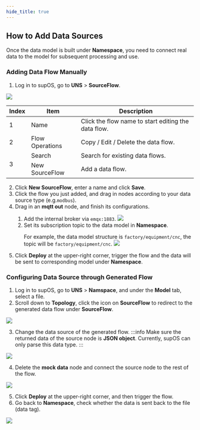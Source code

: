 ```yaml
---
hide_title: true
---
```


## How to Add Data Sources
Once the data model is built under **Namespace**, you need to connect real data to the model for subsequent processing and use.

### Adding Data Flow Manually
1. Log in to supOS, go to **UNS** > **SourceFlow**.

<img src="http://communityimage2.oss-cn-hangzhou.aliyuncs.com/108.png" />

<table>
  <thead>
    <tr>
      <th>Index</th>
      <th>Item</th>
      <th>Description</th>
    </tr>
  </thead>
  <tbody>
    <tr>
      <td rowspan="1">1</td>
      <td>Name</td>
      <td>Click the flow name to start editing the data flow.</td>
    </tr>
    <tr>
      <td rowspan="1">2</td>
      <td>Flow Operations</td>
      <td>Copy / Edit / Delete the data flow.</td>
    </tr>
    <tr>
      <td rowspan="2">3</td>
      <td>Search</td>
      <td>Search for existing data flows.</td>
    </tr>
    <tr>
      <td>New SourceFlow</td>
      <td>Add a data flow.</td>
    </tr>
  </tbody>
</table>


2. Click **New SourceFlow**, enter a name and click **Save**.
3. Click the flow you just added, and drag in nodes according to your data source type (e.g.`modbus`).
4. Drag in an **mqtt out** node, and finish its configurations.

<ol>
<ol>
<li>
Add the internal broker via <code>emqx:1883</code>.
<img width={450} src="http://communityimage2.oss-cn-hangzhou.aliyuncs.com/106.png" />
</li>
<li>
Set its subscription topic to the data model in <b>Namespace</b>.

For example, the data model structure is <code>factory/equipment/cnc</code>, the topic will be <code>factory/equipment/cnc</code>.
<img width={450} src="http://communityimage2.oss-cn-hangzhou.aliyuncs.com/107.png" />
</li>
</ol>
</ol>

5. Click **Deploy** at the upper-right corner, trigger the flow and the data will be sent to corresponding model under **Namespace**.


### Configuring Data Source through Generated Flow
1. Log in to supOS, go to **UNS** > **Namspace**, and under the **Model** tab, select a file.
2. Scroll down to **Topology**, click the icon on **SourceFlow** to redirect to the generated data flow under **SourceFlow**.

<img src="http://communityimage2.oss-cn-hangzhou.aliyuncs.com/49.png" />

3. Change the data source of the generated flow.
:::info
Make sure the returned data of the source node is **JSON object**. Currently, supOS can only parse this data type.
:::

<img src="http://communityimage2.oss-cn-hangzhou.aliyuncs.com/50.png" />

4. Delete the **mock data** node and connect the source node to the rest of the flow.

<img src="http://communityimage2.oss-cn-hangzhou.aliyuncs.com/51.png" />

5. Click **Deploy** at the upper-right corner, and then trigger the flow.
6. Go back to **Namespace**, check whether the data is sent back to the file (data tag).

<img src="http://communityimage2.oss-cn-hangzhou.aliyuncs.com/52.png" />
